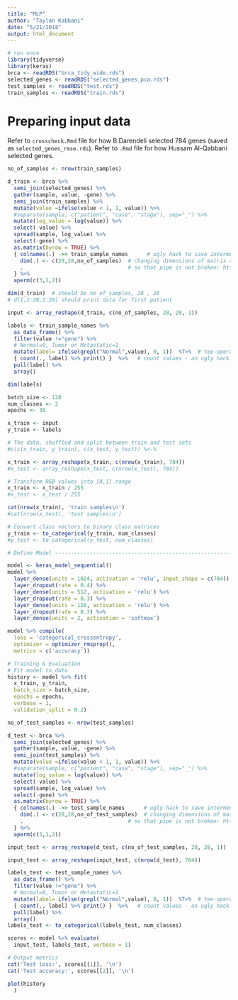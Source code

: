 ```yaml
---
title: "MLP"
author: "Taylan Kabbani"
date: "5/21/2018"
output: html_document
---
```


```r
# run once
library(tidyverse)
library(keras)
brca <- readRDS("brca_tidy_wide.rds")
selected_genes <- readRDS("selected_genes_pca.rds")
test_samples <- readRDS("test.rds")
train_samples <- readRDS("train.rds")
```

# Preparing input data

Refer to `crosscheck.Rmd` file for how B.Darendeli selected 784 genes (saved as `selected_genes_rmse.rds`). Refer to `.Rmd` file for how Hussam Al-Qabbani selected genes.

```r
no_of_samples <- nrow(train_samples) 

d_train <- brca %>% 
  semi_join(selected_genes) %>% 
  gather(sample, value, -gene) %>%
  semi_join(train_samples) %>% 
  mutate(value =ifelse(value < 1, 1, value)) %>% 
  #separate(sample, c("patient", "case", "stage"), sep="_") %>% 
  mutate(log_value = log(value)) %>% 
  select(-value) %>% 
  spread(sample, log_value) %>%          
  select(-gene) %>%
  as.matrix(byrow = TRUE) %>% 
  { colnames(.) ->> train_sample_names      # ugly hack to save intermediate https://stackoverflow.com/a/47879695/4579196
    dim(.) <- c(28,28,no_of_samples)  # changing dimensions of matrix and printing again
    .                                 # so that pipe is not broken: https://stackoverflow.com/a/44052271/4579196
  } %>% 
  aperm(c(3,1,2))

```

```r
dim(d_train)  # should be no_of_samples, 28 , 28
# d[1,1:28,1:28] should print data for first patient
```

```r
input <- array_reshape(d_train, c(no_of_samples, 28, 28, 1))
```

```r
labels <- train_sample_names %>% 
  as_data_frame() %>% 
  filter(value !="gene") %>% 
  # Normal=0, Tumor or Metastatic=1
  mutate(label= ifelse(grepl("Normal",value), 0, 1))  %T>%  # tee-operator
  { count(., label) %>% print() }  %>%   # count values - an ugly hack
  pull(label) %>% 
  array()
```

```r
dim(labels)
```

```r
batch_size <- 128
num_classes <- 2
epochs <- 30

x_train <- input
y_train <- labels

# The data, shuffled and split between train and test sets
#c(c(x_train, y_train), c(x_test, y_test)) %<-% 

x_train <- array_reshape(x_train, c(nrow(x_train), 784))
#x_test <- array_reshape(x_test, c(nrow(x_test), 784))

# Transform RGB values into [0,1] range
x_train <- x_train / 255
#x_test <- x_test / 255

cat(nrow(x_train), 'train samples\n')
#cat(nrow(x_test), 'test samples\n')

# Convert class vectors to binary class matrices
y_train <- to_categorical(y_train, num_classes)
#y_test <- to_categorical(y_test, num_classes)

# Define Model --------------------------------------------------------------

model <- keras_model_sequential()
model %>% 
  layer_dense(units = 1024, activation = 'relu', input_shape = c(784)) %>% 
  layer_dropout(rate = 0.4) %>% 
  layer_dense(units = 512, activation = 'relu') %>%
  layer_dropout(rate = 0.3) %>%
  layer_dense(units = 128, activation = 'relu') %>%
  layer_dropout(rate = 0.3) %>% 
  layer_dense(units = 2, activation = 'softmax')

```

```r


model %>% compile(
  loss = 'categorical_crossentropy',
  optimizer = optimizer_rmsprop(),
  metrics = c('accuracy'))
```

```r
# Training & Evaluation 
# Fit model to data
history <- model %>% fit(
  x_train, y_train,
  batch_size = batch_size,
  epochs = epochs,
  verbose = 1,
  validation_split = 0.2)

```

```r
no_of_test_samples <- nrow(test_samples) 

d_test <- brca %>% 
  semi_join(selected_genes) %>% 
  gather(sample, value, -gene) %>%
  semi_join(test_samples) %>% 
  mutate(value =ifelse(value < 1, 1, value)) %>% 
  #separate(sample, c("patient", "case", "stage"), sep="_") %>% 
  mutate(log_value = log(value)) %>% 
  select(-value) %>% 
  spread(sample, log_value) %>%          
  select(-gene) %>%
  as.matrix(byrow = TRUE) %>% 
  { colnames(.) ->> test_sample_names      # ugly hack to save intermediate https://stackoverflow.com/a/47879695/4579196
    dim(.) <- c(28,28,no_of_test_samples)  # changing dimensions of matrix and printing again
    .                                 # so that pipe is not broken: https://stackoverflow.com/a/44052271/4579196
  } %>% 
  aperm(c(3,1,2))

input_test <- array_reshape(d_test, c(no_of_test_samples, 28, 28, 1))

input_test <- array_reshape(input_test, c(nrow(d_test), 784))
```

```r
labels_test <- test_sample_names %>% 
  as_data_frame() %>% 
  filter(value !="gene") %>% 
  # Normal=0, Tumor or Metastatic=1
  mutate(label= ifelse(grepl("Normal",value), 0, 1))  %T>%  # tee-operator
  { count(., label) %>% print() }  %>%   # count values - an ugly hack
  pull(label) %>% 
  array()
labels_test <- to_categorical(labels_test, num_classes)

```

```r
scores <- model %>% evaluate(
  input_test, labels_test, verbose = 1)

# Output metrics
cat('Test loss:', scores[[1]], '\n')
cat('Test accuracy:', scores[[2]], '\n')
```

```r
plot(history
  )
```

